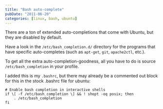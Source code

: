 ```yaml
---
title: "Bash auto-complete"
pubDate: "2011-06-20"
categories: [linux, bash, ubuntu]
---
```


There are a ton of extended auto-completions that come with Ubuntu, but they are disabled by default.

Have a look in the `/etc/bash_completion.d/` directory for the programs that have specific auto-completes (such as `apt-get`, `git`, `apache2ctl`, etc.).

To get all the extra auto-completion-goodness, all you have to do is source `/etc/bash_completion` in your profile.

I added this is my `.bashrc`, but there may already be a commented out block for this in the stock .bashrc file for ubuntu:

```
# Enable bash completion in interactive shells
if \[ -f /etc/bash_completion \] && ! shopt -oq posix; then
    . /etc/bash_completion
fi
```
